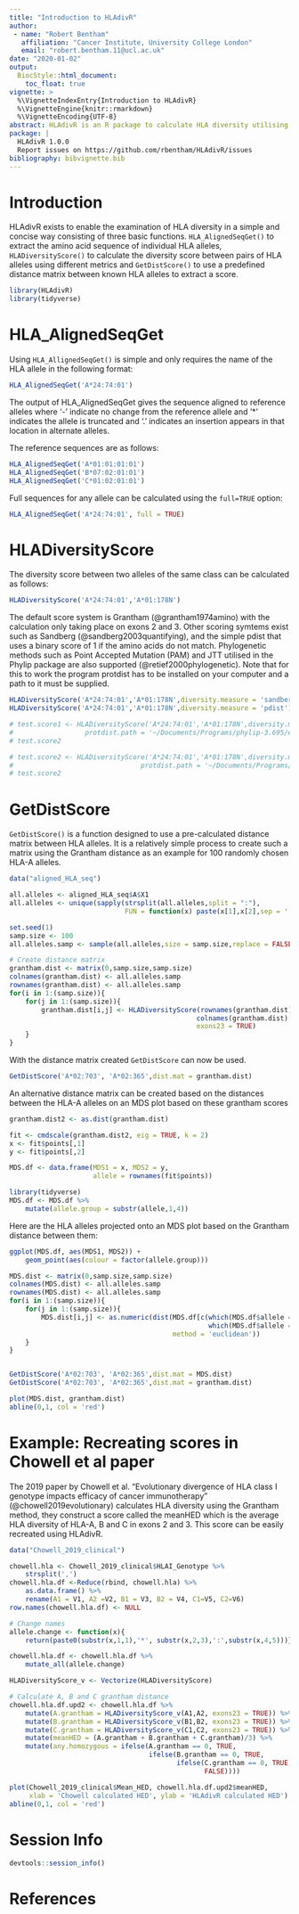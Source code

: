 ```yaml
---
title: "Introduction to HLAdivR"
author: 
 - name: "Robert Bentham"
   affiliation: "Cancer Institute, University College London"
   email: "robert.bentham.11@ucl.ac.uk"
date: "2020-01-02"
output: 
  BiocStyle::html_document:
    toc_float: true
vignette: >
  %\VignetteIndexEntry{Introduction to HLAdivR}
  %\VignetteEngine{knitr::rmarkdown}
  %\VignetteEncoding{UTF-8}
abstract: HLAdivR is an R package to calculate HLA diversity utilising different methods.
package: |
  HLAdivR 1.0.0
  Report issues on https://github.com/rbentham/HLAdivR/issues
bibliography: bibvignette.bib
---
```

# Introduction

HLAdivR exists to enable the examination of HLA diversity in a simple and concise way consisting of three basic functions. `HLA_AlignedSeqGet()` to extract the amino acid sequence of individual HLA alleles, `HLADiversityScore()` to calculate the diversity score between pairs of HLA alleles using different metrics and `GetDistScore()` to use a predefined distance matrix between known HLA alleles to extract a score.


```r
library(HLAdivR)
library(tidyverse)
```

# HLA_AlignedSeqGet

Using `HLA_AllignedSeqGet()` is simple and only requires the name of the HLA allele in the following format:

```r
HLA_AlignedSeqGet('A*24:74:01')
```

The output of HLA_AlignedSeqGet gives the sequence aligned to reference alleles where '-' indicate no change from the reference allele and '*' indicates the allele is truncated and '.' indicates an insertion appears in that location in alternate alleles.

The reference sequences are as follows:
```r
HLA_AlignedSeqGet('A*01:01:01:01')
HLA_AlignedSeqGet('B*07:02:01:01')
HLA_AlignedSeqGet('C*01:02:01:01')
```

Full sequences for any allele can be calculated using the `full=TRUE` option:
```r
HLA_AlignedSeqGet('A*24:74:01', full = TRUE)
```

# HLADiversityScore

The diversity score between two alleles of the same class can be calculated as follows:
```r
HLADiversityScore('A*24:74:01','A*01:178N')
```
The default score system is Grantham (@grantham1974amino) with the calculation only taking place on exons 2 and 3. Other scoring symtems exist such as Sandberg (@sandberg2003quantifying), and the simple pdist that uses a binary score of 1 if the amino acids do not match. Phylogenetic methods such as Point Accepted Mutation (PAM) and JTT utilised in the Phylip package are also supported (@retief2000phylogenetic). Note that for this to work the program protdist has to be installed on your computer and a path to it must be supplied.

```r
HLADiversityScore('A*24:74:01','A*01:178N',diversity.measure = 'sandberg')
HLADiversityScore('A*24:74:01','A*01:178N',diversity.measure = 'pdist')

# test.score1 <- HLADiversityScore('A*24:74:01','A*01:178N',diversity.measure = 'JTT',
#                  protdist.path = '~/Documents/Programs/phylip-3.695/exe/protdist.app/Contents/MacOS')
# test.score2

# test.score2 <- HLADiversityScore('A*24:74:01','A*01:178N',diversity.measure = 'PAM',
#                                protdist.path = '~/Documents/Programs/phylip-3.695/exe/protdist.app/Contents/MacOS')
# test.score2
```

# GetDistScore

`GetDistScore()` is a function designed to use a pre-calculated distance matrix between HLA alleles. It is a relatively simple process to create such a matrix using the Grantham distance as an example for 100 randomly chosen HLA-A alleles.

```r
data("aligned_HLA_seq")

all.alleles <- aligned_HLA_seq$A$X1
all.alleles <- unique(sapply(strsplit(all.alleles,split = ":"),
                             FUN = function(x) paste(x[1],x[2],sep = ':')))

set.seed(1)
samp.size <- 100
all.alleles.samp <- sample(all.alleles,size = samp.size,replace = FALSE)

# Create distance matrix
grantham.dist <- matrix(0,samp.size,samp.size)
colnames(grantham.dist) <- all.alleles.samp
rownames(grantham.dist) <- all.alleles.samp
for(i in 1:(samp.size)){
    for(j in 1:(samp.size)){
        grantham.dist[i,j] <- HLADiversityScore(rownames(grantham.dist)[i],
                                               colnames(grantham.dist)[j],diversity.measure = 'grantham',
                                               exons23 = TRUE)
    }
}
```

With the distance matrix created `GetDistScore` can now be used.

```r
GetDistScore('A*02:703', 'A*02:365',dist.mat = grantham.dist)
```

An alternative distance matrix can be created based on the distances between the HLA-A alleles on an MDS plot based on these grantham scores

```r
grantham.dist2 <- as.dist(grantham.dist)

fit <- cmdscale(grantham.dist2, eig = TRUE, k = 2)
x <- fit$points[,1]
y <- fit$points[,2]

MDS.df <- data.frame(MDS1 = x, MDS2 = y,
                     allele = rownames(fit$points))

library(tidyverse)
MDS.df <- MDS.df %>%
    mutate(allele.group = substr(allele,1,4))
```

Here are the HLA alleles projected onto an MDS plot based on the Grantham distance between them:

```r
ggplot(MDS.df, aes(MDS1, MDS2)) +
    geom_point(aes(colour = factor(allele.group)))
```

```r
MDS.dist <- matrix(0,samp.size,samp.size)
colnames(MDS.dist) <- all.alleles.samp
rownames(MDS.dist) <- all.alleles.samp
for(i in 1:(samp.size)){
    for(j in 1:(samp.size)){
        MDS.dist[i,j] <- as.numeric(dist(MDS.df[c(which(MDS.df$allele == rownames(MDS.dist)[i]),
                                                  which(MDS.df$allele == colnames(MDS.dist)[j])), c(1,2)],
                                         method = 'euclidean'))
    }
}


GetDistScore('A*02:703', 'A*02:365',dist.mat = MDS.dist)
GetDistScore('A*02:703', 'A*02:365',dist.mat = grantham.dist)
```

```r
plot(MDS.dist, grantham.dist)
abline(0,1, col = 'red')
```

# Example: Recreating scores in Chowell et al paper

The 2019 paper by Chowell et al. "Evolutionary divergence of HLA class I genotype impacts efficacy of cancer immunotherapy" (@chowell2019evolutionary) calculates HLA diversity using the Grantham method, they construct a score called the meanHED which is the average HLA diversity of HLA-A, B and C in exons 2 and 3. This score can be easily recreated using HLAdivR.


```r
data("Chowell_2019_clinical")

chowell.hla <- Chowell_2019_clinical$HLAI_Genotype %>%
    strsplit(',')
chowell.hla.df <-Reduce(rbind, chowell.hla) %>%
    as.data.frame() %>%
    rename(A1 = V1, A2 =V2, B1 = V3, B2 = V4, C1=V5, C2=V6)
row.names(chowell.hla.df) <- NULL

# Change names
allele.change <- function(x){
    return(paste0(substr(x,1,1),'*', substr(x,2,3),':',substr(x,4,5)))}

chowell.hla.df <- chowell.hla.df %>%
    mutate_all(allele.change)

HLADiversityScore_v <- Vectorize(HLADiversityScore)

# Calculate A, B and C grantham distance
chowell.hla.df.upd2 <- chowell.hla.df %>%
    mutate(A.grantham = HLADiversityScore_v(A1,A2, exons23 = TRUE)) %>%
    mutate(B.grantham = HLADiversityScore_v(B1,B2, exons23 = TRUE)) %>%
    mutate(C.grantham = HLADiversityScore_v(C1,C2, exons23 = TRUE)) %>%
    mutate(meanHED = (A.grantham + B.grantham + C.grantham)/3) %>%
    mutate(any.homozygous = ifelse(A.grantham == 0, TRUE,
                                   ifelse(B.grantham == 0, TRUE,
                                          ifelse(C.grantham == 0, TRUE,
                                                 FALSE))))
```

```r
plot(Chowell_2019_clinical$Mean_HED, chowell.hla.df.upd2$meanHED,
     xlab = 'Chowell calculated HED', ylab = 'HLAdivR calculated HED')
abline(0,1, col = 'red')
```

# Session Info {-}

```r
devtools::session_info()
```

# References {-}

